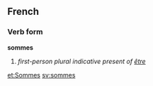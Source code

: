 ==French==
===Verb form===
'''sommes'''

# ''first-person plural indicative present of [[être]]''

[[et:Sommes]]
[[sv:sommes]]